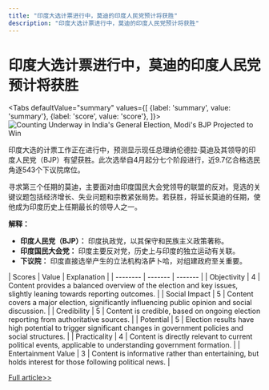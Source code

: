 ```yaml
---
title: "印度大选计票进行中，莫迪的印度人民党预计将获胜"
description: "印度大选计票进行中，莫迪的印度人民党预计将获胜"
---
```



# 印度大选计票进行中，莫迪的印度人民党预计将获胜


<Tabs
	defaultValue="summary"
	values={[
	{label: 'summary', value: 'summary'},
	{label: 'score', value: 'score'},
]}>
<TabItem value="summary">
<img
  src="https://image.informedainews.com/2024/06/Pol-02N-1717494686-0.jpg"
  alt="Counting Underway in India's General Election, Modi's BJP Projected to Win"
/>



印度大选的计票工作正在进行中，预测显示现任总理纳伦德拉·莫迪及其领导的印度人民党（BJP）有望获胜。此次选举自4月起分七个阶段进行，近9.7亿合格选民角逐543个下议院席位。

寻求第三个任期的莫迪，主要面对由印度国民大会党领导的联盟的反对。竞选的关键议题包括经济增长、失业问题和宗教紧张局势。若获胜，将延长莫迪的任期，使他成为印度历史上任期最长的领导人之一。

**解释：**
- **印度人民党（BJP）：** 印度执政党，以其保守和民族主义政策著称。
- **印度国民大会党：** 印度主要反对党，历史上与印度的独立运动有关联。
- **下议院：** 印度直接选举产生的立法机构洛萨卜哈，对组建政府至关重要。
</TabItem>
<TabItem value="score">
	| Scores     | Value   | Explanation |
	| -------- | ------- | ------- |
	| Objectivity  | 4    | Content provides a balanced overview of the election and key issues, slightly leaning towards reporting outcomes.    |
	| Social Impact | 5     | Content covers a major election, significantly influencing public opinion and social discussion.    |
	| Credibility    | 5    | Content is credible, based on ongoing election reporting from authoritative sources.    |
	| Potential    | 5    | Election results have high potential to trigger significant changes in government policies and social structures.    |
	| Practicality    | 4    | Content is directly relevant to current political events, applicable to understanding government formation.    |
	| Entertainment Value    | 3    | Content is informative rather than entertaining, but holds interest for those following political news.    |
</TabItem>
</Tabs>

[Full article>>](https://www3.nhk.or.jp/nhkworld/en/news/20240604_18/)
